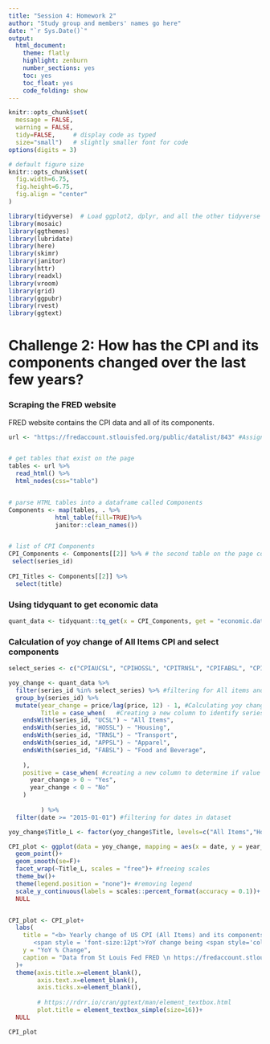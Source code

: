 ---
title: "Session 4: Homework 2"
author: "Study group and members' names go here"
date: "`r Sys.Date()`"
output:
  html_document:
    theme: flatly
    highlight: zenburn
    number_sections: yes
    toc: yes
    toc_float: yes
    code_folding: show
---


```{r, setup, include=FALSE}
knitr::opts_chunk$set(
  message = FALSE, 
  warning = FALSE, 
  tidy=FALSE,     # display code as typed
  size="small")   # slightly smaller font for code
options(digits = 3)

# default figure size
knitr::opts_chunk$set(
  fig.width=6.75, 
  fig.height=6.75,
  fig.align = "center"
)
```


```{r load-libraries, include=FALSE}
library(tidyverse)  # Load ggplot2, dplyr, and all the other tidyverse packages
library(mosaic)
library(ggthemes)
library(lubridate)
library(here)
library(skimr)
library(janitor)
library(httr)
library(readxl)
library(vroom)
library(grid)
library(ggpubr)
library(rvest)
library(ggtext)
```




# Challenge 2: How has the CPI and its components changed over the last few years?

### Scraping the FRED website 

FRED website contains the CPI data and all of its components.
```{r, scrape_CPI_Data}

url <- "https://fredaccount.stlouisfed.org/public/datalist/843" #Assigning Fred url to a value 


# get tables that exist on the page 
tables <- url %>% 
  read_html() %>% 
  html_nodes(css="table")


# parse HTML tables into a dataframe called Components
Components <- map(tables, . %>% 
             html_table(fill=TRUE)%>% 
             janitor::clean_names())


# list of CPI Components
CPI_Components <- Components[[2]] %>% # the second table on the page contains the list of all components
 select(series_id)
  
CPI_Titles <- Components[[2]] %>% 
  select(title)
```





### Using tidyquant to get economic data

```{r, getting tidyquant data}
quant_data <- tidyquant::tq_get(x = CPI_Components, get = "economic.data", from =  "2000-01-01")


```

### Calculation of yoy change of All Items CPI and select components

```{r, calculating_lag_values}
select_series <- c("CPIAUCSL", "CPIHOSSL", "CPITRNSL", "CPIFABSL", "CPIAPPSL") #Creating a vector with select CPI components and All Items CPI based on data from https://www.bls.gov/cpi/tables/relative-importance/2020.htm

yoy_change <- quant_data %>% 
  filter(series_id %in% select_series) %>% #filtering for All items and mjor CPI components
  group_by(series_id) %>% 
  mutate(year_change = price/lag(price, 12) - 1, #Calculating yoy change
         Title = case_when(   #Creating a new column to identify series_id names
    endsWith(series_id, "UCSL") ~ "All Items",
    endsWith(series_id, "HOSSL") ~ "Housing",
    endsWith(series_id, "TRNSL") ~ "Transport",
    endsWith(series_id, "APPSL") ~ "Apparel",
    endsWith(series_id, "FABSL") ~ "Food and Beverage",
    
    ),
    positive = case_when( #creating a new column to determine if value is positive or not
      year_change > 0 ~ "Yes",
      year_change < 0 ~ "No"
    )
         
         ) %>% 
  filter(date >= "2015-01-01") #filtering for dates in dataset

```

```{r, adding levels}
yoy_change$Title_L <- factor(yoy_change$Title, levels=c("All Items","Housing","Transport", "Food and Beverage", "Apparel"), labels=c("All Items","Housing","Transport", "Food and Beverage", "Apparel")) #Creating levels for CPI components based on US Bureau of Labor Statistics Data
```


```{r, graph}
CPI_plot <- ggplot(data = yoy_change, mapping = aes(x = date, y = year_change,  color = positive, group = 1))+ #Coloring based on the sign of yoy change and grouping for 1 plot
  geom_point()+
  geom_smooth(se=F)+
  facet_wrap(~Title_L, scales = "free")+ #freeing scales
  theme_bw()+
  theme(legend.position = "none")+ #removing legend
  scale_y_continuous(labels = scales::percent_format(accuracy = 0.1))+ #formatting y axis for 1 decimal
  NULL


CPI_plot <- CPI_plot+
  labs(
    title = "<b> Yearly change of US CPI (All Items) and its components</b><br>
       <span style = 'font-size:12pt'>YoY change being <span style='color:#DB5E61'>positive</span> or <span style='color:#7abaf3'>negative</span></span>",
    y = "YoY % Change",
    caption = "Data from St Louis Fed FRED \n https://fredaccount.stlouisfed.org/public/datalist/843"
  )+
  theme(axis.title.x=element_blank(),
        axis.text.x=element_blank(),
        axis.ticks.x=element_blank(),
        
        # https://rdrr.io/cran/ggtext/man/element_textbox.html
        plot.title = element_textbox_simple(size=16))+
  NULL

CPI_plot
```


